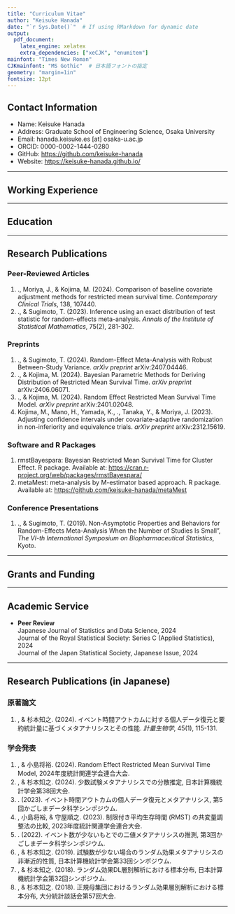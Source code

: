 ```yaml
---
title: "Curriculum Vitae"
author: "Keisuke Hanada"
date: "`r Sys.Date()`"  # If using RMarkdown for dynamic date
output: 
  pdf_document:
    latex_engine: xelatex
    extra_dependencies: ["xeCJK", "enumitem"]
mainfont: "Times New Roman"
CJKmainfont: "MS Gothic"  # 日本語フォントの指定
geometry: "margin=1in"
fontsize: 12pt
---
```



## **Contact Information**  
- Name: Keisuke Hanada
- Address: Graduate School of Engineering Science, Osaka University
- Email: hanada.keisuke.es [at] osaka-u.ac.jp
- ORCID: 0000-0002-1444-0280
- GitHub: [https://github.com/keisuke-hanada](https://github.com/keisuke-hanada)
- Website: [https://keisuke-hanada.github.io/](https://keisuke-hanada.github.io/)

---

## Working Experience

\begin{itemize}[left=80pt, labelsep=1em, itemindent=0pt, label={}]
  \item[2024/4 - ~~~~~~~~~~~] Specially Appointed Assistant Professor,  \\
  Graduate School of Engineering Science, Osaka University
  \item[2019/4 - 2024/2] Biostatistician, \\
  Biometrics Department, Kyowa Kirin Co., Ltd
\end{itemize}


---

## Education
\begin{itemize}[left=80pt, labelsep=1em, itemindent=0pt, label={}]
  \item[2020/4 - 2024/3] Ph.D. in Data Science, Shiga University \\
  Supervisor: Dr. Tomoyuki Sugimoto
  \item[2017/4 - 2019/3] M.S. in 数理情報工学科, Kagoshima University \\
  Supervisor: Dr. Tomoyuki Sugimoto
  \item[2013/4 - 2017/3] B.S. in 数理科学科, Hirosaki University  \\
  Supervisor: Dr. Kimitoshi Tsutaya
\end{itemize}


---


## Research Publications

### Peer-Reviewed Articles
1. \underline{Hanada, K}., Moriya, J., & Kojima, M. (2024). Comparison of baseline covariate adjustment methods for restricted mean survival time. *Contemporary Clinical Trials*, 138, 107440.
1. \underline{Hanada, K}., & Sugimoto, T. (2023). Inference using an exact distribution of test statistic for random-effects meta-analysis. *Annals of the Institute of Statistical Mathematics*, 75(2), 281-302.

### Preprints
1. \underline{Hanada, K}., & Sugimoto, T. (2024). Random-Effect Meta-Analysis with Robust Between-Study Variance. *arXiv preprint* arXiv:2407.04446.
1. \underline{Hanada, K}., & Kojima, M. (2024). Bayesian Parametric Methods for Deriving Distribution of Restricted Mean Survival Time. *arXiv preprint* arXiv:2406.06071.
1. \underline{Hanada, K}., & Kojima, M. (2024). Random Effect Restricted Mean Survival Time Model. *arXiv preprint* arXiv:2401.02048.
1. Kojima, M., Mano, H., Yamada, K., \underline{Hanada, K}., Tanaka, Y., & Moriya, J. (2023). Adjusting confidence intervals under covariate-adaptive randomization in non-inferiority and equivalence trials. *arXiv preprint* arXiv:2312.15619.

### Software and R Packages
1. rmstBayespara: Bayesian Restricted Mean Survival Time for Cluster Effect. R package. Available at: [https://cran.r-project.org/web/packages/rmstBayespara/](https://cran.r-project.org/web/packages/rmstBayespara/)
2. metaMest: meta-analysis by M-estimator based approach. R package. Available at: [https://github.com/keisuke-hanada/metaMest](https://github.com/keisuke-hanada/metaMest)

### Conference Presentations
1. \underline{Hanada, K}., & Sugimoto, T. (2019). Non-Asymptotic Properties and Behaviors for Random-Effects Meta-Analysis When the Number of Studies Is Small", *The VI-th International Symposium on Biopharmaceutical Statistics*, Kyoto.


---


## Grants and Funding

\begin{itemize}[left=80pt, labelsep=1em, itemindent=0pt, label={}]
  \item[2024/7 - 2026/3] Japan Society for the Promotion of Science (JSPS), 	
Grant-in-Aid for Research Activity Start-up [Principal Investigator]
  \item[2024/4 - 2027/3] Japan Society for the Promotion of Science (JSPS), 	
Grant-in-Aid for Scientific Research (C) [Co-Investigator]
\end{itemize}

---

<!-- ## Teaching Experience

- **[Course Name]**, [Institution Name]  
  [Dates]  
  Number of Students: [Number of Students]  
  *[Brief description of the course and your role]*

--- -->

## Academic Service

- **Peer Review**  
  Japanese Journal of Statistics and Data Science, 2024  
  Journal of the Royal Statistical Society: Series C (Applied Statistics), 2024  
  Journal of the Japan Statistical Society, Japanese Issue, 2024

<!-- - **Conference Organization**  
  [Conference Name], [Role], [Year] -->

---

<!-- ## Professional Memberships

- [Association Name], [Position (if applicable)], [Years]
- [Association Name], [Position (if applicable)], [Years]

---

## Skills

- **Statistical Software**: R, Python, SAS, STATA, [Other relevant software]  
- **Programming Languages**: C++, SQL, [Other relevant languages]  
- **Other Skills**: Git, LaTeX, [Other relevant tools or skills]

---

## References

1. [Reference Name], [Position], [Institution]  
   Email: [Email Address], Phone: [Phone Number]

2. [Reference Name], [Position], [Institution]  
   Email: [Email Address], Phone: [Phone Number] -->



## Research Publications (in Japanese)

### 原著論文
1. \underline{花田圭佑}, & 杉本知之. (2024). イベント時間アウトカムに対する個人データ復元と要約統計量に基づくメタアナリシスとその性能. *計量生物学*, 45(1), 115-131.


### 学会発表
1. \underline{花田圭佑}, & 小島将裕. (2024). Random Effect Restricted Mean Survival Time Model, 2024年度統計関連学会連合大会.
1. \underline{花田圭佑}, & 杉本知之. (2024). 少数試験メタアナリシスでの分散推定, 日本計算機統計学会第38回大会.
1. \underline{花田圭佑}. (2023). イベント時間アウトカムの個人データ復元とメタアナリシス, 第5回かごしまデータ科学シンポジウム.
1. \underline{花田圭佑}, 小島将裕, & 守屋順之. (2023). 制限付き平均生存時間 (RMST) の共変量調整法の比較, 2023年度統計関連学会連合大会.
1. \underline{花田圭佑}. (2022). イベント数が少ないもとでの二値メタアナリシスの推測, 第3回かごしまデータ科学シンポジウム.
1. \underline{花田圭佑}, & 杉本知之. (2019). 試験数が少ない場合のランダム効果メタアナリシスの非漸近的性質, 日本計算機統計学会第33回シンポジウム.
1. \underline{花田圭佑}, & 杉本知之. (2018). ランダム効果DL層別解析における標本分布, 日本計算機統計学会第32回シンポジウム.
1. \underline{花田圭佑}, & 杉本知之. (2018). 正規母集団におけるランダム効果層別解析における標本分布, 大分統計談話会第57回大会.

---
